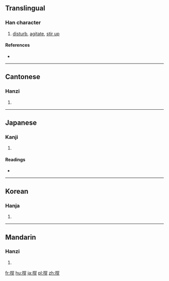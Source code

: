 {{also|攪}}
==Translingual==

===Han character===
{{Han char|rn=64|rad=手|as=12|sn=15|four=|canj=手火月山 (QFBU), X手火月山 (XQFBU)|ids=⿰[[扌]][[覚]]}}

# [[disturb]], [[agitate]], [[stir up]]

====References====
* {{Han ref|kx=0457.161|hdz=31963.021|uh=64B9|ud=25785}}

----

==Cantonese==

===Hanzi===
{{yue-hanzi|jyut=|y=gaau2}}

# {{defn|lang=yue|sort=手12}}

----

==Japanese==

===Kanji===
{{ja-kanji|grade=|rs=手12}}

# {{defn|lang=ja|sort=手12}}

====Readings====
* {{ja-readings|on=[[かく]] (kaku), [[こう]] (kō)|kun=[[みだす]] (midasu)}}

----

==Korean==

===Hanja===
{{ko-hanja|hangeul=교|eumhun=|rv=gyo|mr=kyo|y=kyo}}

# {{defn|lang=ko|sort=手12}}

----

==Mandarin==

===Hanzi===
{{cmn-hanzi|pin=[[jiǎo]] ([[jiao3]])|wg=chiao<sup>3</sup>}}

# {{defn|lang=cmn|sort=手12}}

[[fr:撹]]
[[hu:撹]]
[[ja:撹]]
[[pl:撹]]
[[zh:撹]]